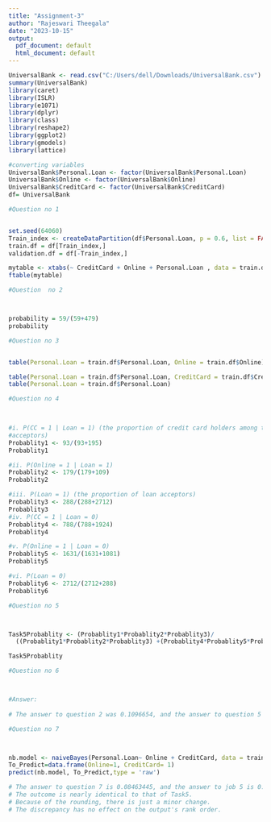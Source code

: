 ---
title: "Assignment-3"
author: "Rajeswari Theegala"
date: "2023-10-15"
output:
  pdf_document: default
  html_document: default
---
  
```{r setup}
UniversalBank <- read.csv("C:/Users/dell/Downloads/UniversalBank.csv")
summary(UniversalBank)
library(caret)
library(ISLR)
library(e1071)
library(dplyr)
library(class)
library(reshape2)
library(ggplot2)
library(gmodels)
library(lattice)
```

```{r}
#converting variables
UniversalBank$Personal.Loan <- factor(UniversalBank$Personal.Loan)
UniversalBank$Online <- factor(UniversalBank$Online)
UniversalBank$CreditCard <- factor(UniversalBank$CreditCard)
df= UniversalBank
```

```{r}
#Question no 1


set.seed(64060)
Train_index <- createDataPartition(df$Personal.Loan, p = 0.6, list = FALSE)
train.df = df[Train_index,]
validation.df = df[-Train_index,]

mytable <- xtabs(~ CreditCard + Online + Personal.Loan , data = train.df)
ftable(mytable)

```

```{r}
#Question  no 2



probability = 59/(59+479)
probability

```

```{r}
#Question no 3


table(Personal.Loan = train.df$Personal.Loan, Online = train.df$Online)

table(Personal.Loan = train.df$Personal.Loan, CreditCard = train.df$CreditCard)
table(Personal.Loan = train.df$Personal.Loan)
```

```{r}
#Question no 4

 

#i. P(CC = 1 | Loan = 1) (the proportion of credit card holders among the loan 
#acceptors) 
Probablity1 <- 93/(93+195)
Probablity1

#ii. P(Online = 1 | Loan = 1)  
Probablity2 <- 179/(179+109)
Probablity2

#iii. P(Loan = 1) (the proportion of loan acceptors)  
Probablity3 <- 288/(288+2712)
Probablity3
#iv. P(CC = 1 | Loan = 0)  
Probablity4 <- 788/(788+1924)
Probablity4

#v. P(Online = 1 | Loan = 0) 
Probablity5 <- 1631/(1631+1081)
Probablity5

#vi. P(Loan = 0) 
Probablity6 <- 2712/(2712+288)
Probablity6
```

```{r}
#Question no 5



Task5Probablity <- (Probablity1*Probablity2*Probablity3)/
  ((Probablity1*Probablity2*Probablity3) +(Probablity4*Probablity5*Probablity6))

Task5Probablity 
```

```{r}
#Question no 6



#Answer:
  
# The answer to question 2 was 0.1096654, and the answer to question 5 was 0.1087106, which is nearly identical.The sole difference between the exact approach and the naïve bayes method is that the exact method requires the same independent variable categorization as the naive bayes method to predict. We can check that the answer to question 2 is more accurate because we used the exact data from the pivot table.

#Question no 7



nb.model <- naiveBayes(Personal.Loan~ Online + CreditCard, data = train.df)
To_Predict=data.frame(Online=1, CreditCard= 1)
predict(nb.model, To_Predict,type = 'raw')

# The answer to question 7 is 0.08463445, and the answer to job 5 is 0.1087106.
# The outcome is nearly identical to that of Task5.
# Because of the rounding, there is just a minor change.
# The discrepancy has no effect on the output's rank order.

```
